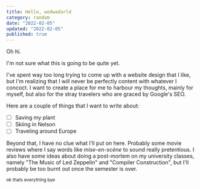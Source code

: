 ```yaml
---
title: Hello, wodwadarld
category: random
date: "2022-02-05"
updated: "2022-02-05"
published: true
---
```


Oh hi.

I'm not sure what this is going to be quite yet.

I've spent way too long trying to come up with a website design that I like, but I'm realizing that I will never be perfectly content with whatever I concoct. I want to create a place for me to harbour my thoughts, mainly for myself, but also for the stray travelers who are graced by Google's SEO.

Here are a couple of things that I want to write about:

- [ ] Saving my plant
- [ ] Skiing in Nelson
- [ ] Traveling around Europe

Beyond that, I have no clue what I'll put on here. Probably some movie reviews where I say words like _mise-en-scène_ to sound really pretentious. I also have some ideas about doing a post-mortem on my university classes, namely "The Music of Led Zeppelin" and "Compiler Construction", but I'll probably be too burnt out once the semester is over.

<sup>ok thats everything bye</sup>
